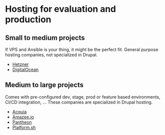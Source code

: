 # Hosting for evaluation and production

## Small to medium projects

If VPS and Ansible is your thing, it might be the perfect fit.
General purpose hosting companies, not specialized in Drupal.

- [Hetzner](https://www.hetzner.com/)
- [DigitalOcean](https://www.digitalocean.com/)

## Medium to large projects

Comes with pre-configured dev, stage, prod or feature based environments, CI/CD integration, ...
These companies are specialized in Drupal hosting.

- [Acquia](https://www.acquia.com/)
- [Amazee.io](https://amazee.io/)
- [Pantheon](https://pantheon.io/)
- [Platform.sh](https://platform.sh/)
